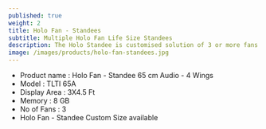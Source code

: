 ---
published: true
weight: 2
title: Holo Fan - Standees 
subtitle: Multiple Holo Fan Life Size Standees
description: The Holo Standee is customised solution of 3 or more fans creating a real life figure display. It is a complete integrated 3D Holographic Display system which combines technology, physics and engineering to create mesmerizing 3D content that appears to be floating in mid air. The device itself works using 2/4 spinning rays, equipped with LED lights that produce a 3D holographic display when the rays spins at 700/1000 revolutions per minute . This technology is best suited to display your logo, products combined with 2D/3D animations and effects, text information etc. 
image: /images/products/holo-fan-standees.jpg
---

- Product name	: Holo Fan - Standee	65 cm Audio - 4 Wings
- Model	: TLTI 65A
- Display Area	: 3X4.5 Ft
- Memory	: 8 GB
- No of Fans : 3
- Holo Fan - Standee	Custom Size	available